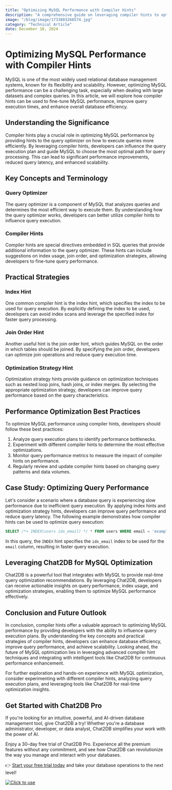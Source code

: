 ```yaml
---
title: "Optimizing MySQL Performance with Compiler Hints"
description: "A comprehensive guide on leveraging compiler hints to optimize MySQL performance for enhanced database efficiency."
image: "/blog/image/1733803266574.jpg"
category: "Technical Article"
date: December 10, 2024
---
```


# Optimizing MySQL Performance with Compiler Hints


<Authors date="December 10, 2024">
  <Author name="Ethan Clarke" link="https://chat2db.ai" />
</Authors>

MySQL is one of the most widely used relational database management systems, known for its flexibility and scalability. However, optimizing MySQL performance can be a challenging task, especially when dealing with large datasets and complex queries. In this article, we will explore how compiler hints can be used to fine-tune MySQL performance, improve query execution times, and enhance overall database efficiency.

## Understanding the Significance

Compiler hints play a crucial role in optimizing MySQL performance by providing hints to the query optimizer on how to execute queries more efficiently. By leveraging compiler hints, developers can influence the query execution plan and guide MySQL to choose the most optimal path for query processing. This can lead to significant performance improvements, reduced query latency, and enhanced scalability.

## Key Concepts and Terminology

### Query Optimizer

The query optimizer is a component of MySQL that analyzes queries and determines the most efficient way to execute them. By understanding how the query optimizer works, developers can better utilize compiler hints to influence query execution.

### Compiler Hints

Compiler hints are special directives embedded in SQL queries that provide additional information to the query optimizer. These hints can include suggestions on index usage, join order, and optimization strategies, allowing developers to fine-tune query performance.

## Practical Strategies

### Index Hint

One common compiler hint is the index hint, which specifies the index to be used for query execution. By explicitly defining the index to be used, developers can avoid index scans and leverage the specified index for faster query processing.

### Join Order Hint

Another useful hint is the join order hint, which guides MySQL on the order in which tables should be joined. By specifying the join order, developers can optimize join operations and reduce query execution time.

### Optimization Strategy Hint

Optimization strategy hints provide guidance on optimization techniques such as nested loop joins, hash joins, or index merges. By selecting the appropriate optimization strategy, developers can improve query performance based on the query characteristics.

## Performance Optimization Best Practices

To optimize MySQL performance using compiler hints, developers should follow these best practices:

1. Analyze query execution plans to identify performance bottlenecks.
2. Experiment with different compiler hints to determine the most effective optimizations.
3. Monitor query performance metrics to measure the impact of compiler hints on performance.
4. Regularly review and update compiler hints based on changing query patterns and data volumes.

## Case Study: Optimizing Query Performance

Let's consider a scenario where a database query is experiencing slow performance due to inefficient query execution. By applying index hints and optimization strategy hints, developers can improve query performance and reduce query latency. The following example demonstrates how compiler hints can be used to optimize query execution:

```sql
SELECT /*+ INDEX(users idx_email) */ * FROM users WHERE email = 'example@email.com';
```

In this query, the `INDEX` hint specifies the `idx_email` index to be used for the `email` column, resulting in faster query execution.

## Leveraging Chat2DB for MySQL Optimization

Chat2DB is a powerful tool that integrates with MySQL to provide real-time query optimization recommendations. By leveraging Chat2DB, developers can receive actionable insights on query performance, index usage, and optimization strategies, enabling them to optimize MySQL performance effectively.

## Conclusion and Future Outlook

In conclusion, compiler hints offer a valuable approach to optimizing MySQL performance by providing developers with the ability to influence query execution plans. By understanding the key concepts and practical strategies of compiler hints, developers can enhance database efficiency, improve query performance, and achieve scalability. Looking ahead, the future of MySQL optimization lies in leveraging advanced compiler hint techniques and integrating with intelligent tools like Chat2DB for continuous performance enhancement.

For further exploration and hands-on experience with MySQL optimization, consider experimenting with different compiler hints, analyzing query execution plans, and leveraging tools like Chat2DB for real-time optimization insights.

## Get Started with Chat2DB Pro

If you're looking for an intuitive, powerful, and AI-driven database management tool, give Chat2DB a try! Whether you're a database administrator, developer, or data analyst, Chat2DB simplifies your work with the power of AI.

Enjoy a 30-day free trial of Chat2DB Pro. Experience all the premium features without any commitment, and see how Chat2DB can revolutionize the way you manage and interact with your databases.

👉 [Start your free trial today](https://chat2db.ai/pricing) and take your database operations to the next level!


[![Click to use](/image/blog/bg/chat2db.jpg)](https://chat2db.ai/)

